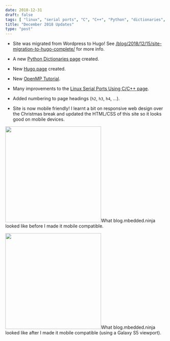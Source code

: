 ```yaml
---
date: 2018-12-31
draft: false
tags: [ "linux", "serial ports", "C", "C++", "Python", "dictionaries", "Hugo", "static site generation", "OpenMP" ]
title: "December 2018 Updates"
type: "post"
---
```


* Site was migrated from Wordpress to Hugo! See [/blog/2018/12/15/site-migration-to-hugo-complete/](/updates/2018/12/15/site-migration-to-hugo-complete/) for more info.

* A new [Python Dictionaries page](/programming/languages/python/python-dictionaries/) created.

* New [Hugo page](/programming/website-design/static-website-generators/hugo/) created.

* New [OpenMP Tutorial](/programming/languages/c-plus-plus/openmp-tutorial/).

* Many improvements to the [Linux Serial Ports Using C/C++ page](/programming/operating-systems/linux/linux-serial-ports-using-c-cpp/).

* Added numbering to page headings (`h2`, `h3`, `h4`, ...).

* Site is now mobile friendly! I learnt a bit on responsive web design over the Christmas break and updated the HTML/CSS of this site so it looks good on mobile devices.

    <div style={{ display: 'flex' }}>

<Image src={blog_mbedded_ninja_mobile_before} width="300px">What blog.mbedded.ninja looked like before I made it mobile compatible.</Image>

<Image src={blog_mbedded_ninja_mobile_after} width="300px">What blog.mbedded.ninja looked like after I made it mobile compatible (using a Galaxy S5 viewport).</Image>
    </div>